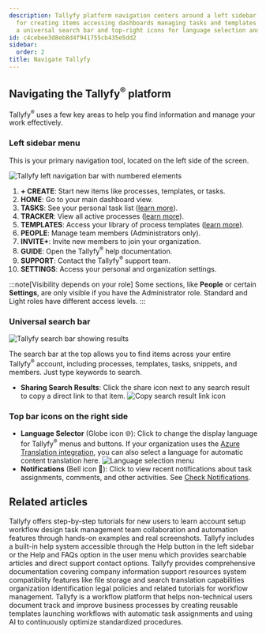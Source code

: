 ```yaml
---
description: Tallyfy platform navigation centers around a left sidebar menu with options
  for creating items accessing dashboards managing tasks and templates while featuring
  a universal search bar and top-right icons for language selection and notifications.
id: c4cebee3d8eb8d4f941755cb435e5dd2
sidebar:
  order: 2
title: Navigate Tallyfy
---
```


## Navigating the Tallyfy<sup>®</sup> platform

Tallyfy<sup>®</sup> uses a few key areas to help you find information and manage your work effectively.

### Left sidebar menu

This is your primary navigation tool, located on the left side of the screen.

![Tallyfy left navigation bar with numbered elements](https://screenshots.tallyfy.com/tallyfy%2Fpro%2Fdesktop-light-sidebar-numerated.png)

1.  **+ CREATE**: Start new items like processes, templates, or tasks.
2.  **HOME**: Go to your main dashboard view.
3.  **TASKS**: See your personal task list ([learn more](/products/pro/tracking-and-tasks/tasks/)).
4.  **TRACKER**: View all active processes ([learn more](/products/pro/tracking-and-tasks/tracker-view/)).
5.  **TEMPLATES**: Access your library of process templates ([learn more](/products/pro/documenting/templates/)).
6.  **PEOPLE**: Manage team members (Administrators only).
7.  **INVITE+**: Invite new members to join your organization.
8.  **GUIDE**: Open the Tallyfy<sup>®</sup> help documentation.
9.  **SUPPORT**: Contact the Tallyfy<sup>®</sup> support team.
10. **SETTINGS**: Access your personal and organization settings.

:::note[Visibility depends on your role]
Some sections, like **People** or certain **Settings**, are only visible if you have the Administrator role. Standard and Light roles have different access levels.
:::

### Universal search bar

![Tallyfy search bar showing results](https://screenshots.tallyfy.com/tallyfy%2Fpro%2Fdesktop-light-search-bar-results.png)

The search bar at the top allows you to find items across your entire Tallyfy<sup>®</sup> account, including processes, templates, tasks, snippets, and members. Just type keywords to search.

*   **Sharing Search Results**: Click the share icon next to any search result to copy a direct link to that item.
    ![Copy search result link icon](https://screenshots.tallyfy.com/tallyfy%2Fpro%2Fdesktop-light-copy-search-result-link.png)

### Top bar icons on the right side

*   **Language Selector** (Globe icon 🌐): Click to change the display language for Tallyfy<sup>®</sup> menus and buttons. If your organization uses the [Azure Translation integration](/products/pro/integrations/azure-translation/), you can also select a language for automatic content translation here.
    ![Language selection menu](https://screenshots.tallyfy.com/tallyfy%2Fpro%2Fdesktop-light-change-language.png)
*   **Notifications** (Bell icon 🔔): Click to view recent notifications about task assignments, comments, and other activities. See [Check Notifications](/products/pro/tracking-and-tasks/how-can-i-view-notifications-in-tallyfy/).


## Related articles
<CardGrid>
<LinkTitleCard header="<b>Pro > Getting started</b>" href="/products/pro/tutorials/" > Tallyfy offers step-by-step tutorials for new users to learn account setup workflow design task management team collaboration and automation features through hands-on examples and real screenshots. </LinkTitleCard>
<LinkTitleCard header="<b>Support > In-app user guide</b>" href="/products/pro/miscellaneous/support/how-to-access-the-tallyfy-user-guide/" > Tallyfy includes a built-in help system accessible through the Help button in the left sidebar or the Help and FAQs option in the user menu which provides searchable articles and direct support contact options. </LinkTitleCard>
<LinkTitleCard header="<b>Pro > Miscellaneous</b>" href="/products/pro/miscellaneous/" > Tallyfy provides comprehensive documentation covering company information support resources system compatibility features like file storage and search translation capabilities organization identification legal policies and related tutorials for workflow management. </LinkTitleCard>
<LinkTitleCard header="<b>Introduction</b>" href="/products/pro/" > Tallyfy is a workflow platform that helps non-technical users document track and improve business processes by creating reusable templates launching workflows with automatic task assignments and using AI to continuously optimize standardized procedures. </LinkTitleCard>
</CardGrid>